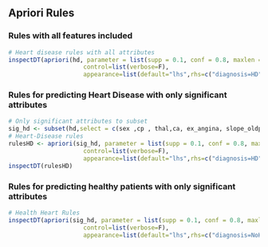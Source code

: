 ## Apriori Rules
### Rules with all features included

```r
# Heart disease rules with all attributes
inspectDT(apriori(hd, parameter = list(supp = 0.1, conf = 0.8, maxlen = 10),
                     control=list(verbose=F),
                     appearance=list(default="lhs",rhs=c("diagnosis=HD"))))
```
### Rules for predicting Heart Disease with only significant attributes
```r
# Only significant attributes to subset
sig_hd <- subset(hd,select = c(sex ,cp , thal,ca, ex_angina, slope_oldpeak, thalach, rbp, diagnosis))
# Heart-Disease rules
rulesHD <- apriori(sig_hd, parameter = list(supp = 0.1, conf = 0.8, maxlen = 10),
                     control=list(verbose=F),
                     appearance=list(default="lhs",rhs=c("diagnosis=HD")))
inspectDT(rulesHD)
```

### Rules for predicting healthy patients with only significant attributes
```r
# Health Heart Rules
inspectDT(apriori(sig_hd, parameter = list(supp = 0.1, conf = 0.8, maxlen = 10),
                     control=list(verbose=F),
                     appearance=list(default="lhs",rhs=c("diagnosis=NoHD"))))
```
